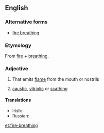 ==English==

===Alternative forms===
* [[fire breathing]]

===Etymology===
From [[fire]] + [[breathing]].

===Adjective===
{{en-adj|-}}

# {{context|of a fabled animal|such as a dragon|lang=en}} That emits [[flame]] from the mouth or nostrils
# {{context|idiomatic|lang=en}} [[caustic]], [[vitriolic]] or [[scathing]]

====Translations====
{{trans-top|that emits flame}}
* Irish: {{t|ga|craoslasrach}}
* Russian: {{t+|ru|огнедышащий|sc=Cyrl}}
{{trans-bottom}}

[[et:fire-breathing]]